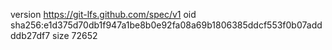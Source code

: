 version https://git-lfs.github.com/spec/v1
oid sha256:e1d375d70db1f947a1be8b0e92fa08a69b1806385ddcf553f0b07addddb27df7
size 72652
